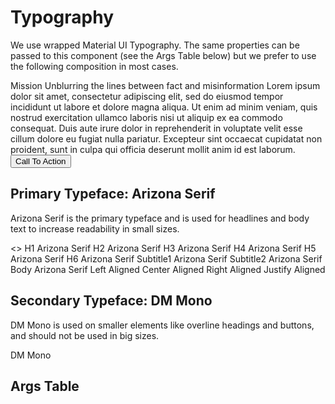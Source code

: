 
<Meta title="Base Components/Typography" component={Typography} />

<!-- argTypes={{
    children: {
      control: {
        type: 'element',
        require: true,
      },
    },
    variant: {
      control: {
        options: [
          'h1',
          'h2',
          'h3',
          'h4',
          'h5',
          'h6',
          'subtitle1',
          'subtitle2',
          'body1',
          'body2',
          'caption',
          'button',
          'overline',
          'inherit',
        ],
        type: 'radio',
      },
    },
    align: {
      control: {
        type: 'radio',
      },
    },
    gutterBottom: {
      control: { type: 'boolean' },
    },
    noWrap: {
      control: { type: 'boolean' },
    },
    paragraph: {
      control: { type: 'boolean' },
    },
    fontFamily: {
      control: {
        options: ['DM Mono', 'Arizona Serif'],
        type: 'radio',
      },
    }} -->

# Typography

We use wrapped Material UI Typography. The same properties can be passed to this component (see the Args Table below) but we prefer to use the following composition in most cases.

<Canvas>
  <Story name="Typeface Composition" height="320px">
    <Typography fontFamily="DM Mono">Mission</Typography>
    <Typography variant="h3">
      Unblurring the lines between fact and misinformation
    </Typography>
    <Typography variant="body1" fontFamily="Arizona Text">
      Lorem ipsum dolor sit amet, consectetur adipiscing elit, sed do eiusmod
      tempor incididunt ut labore et dolore magna aliqua. Ut enim ad minim
      veniam, quis nostrud exercitation ullamco laboris nisi ut aliquip ex ea
      commodo consequat. Duis aute irure dolor in reprehenderit in voluptate
      velit esse cillum dolore eu fugiat nulla pariatur. Excepteur sint occaecat
      cupidatat non proident, sunt in culpa qui officia deserunt mollit anim id
      est laborum.
    </Typography>
    <Button sx={{ marginTop: 2 }} color="secondary">
      Call To Action
    </Button>
  </Story>
</Canvas>

## Primary Typeface: Arizona Serif

Arizona Serif is the primary typeface and is used for headlines and body text to increase readability in small sizes.

<Canvas>
  <Story name="Primary Typeface" height="530px">
    <>
      <Typography variant="h1">H1 Arizona Serif</Typography>
      <Typography variant="h2">H2 Arizona Serif</Typography>
      <Typography variant="h3">H3 Arizona Serif</Typography>
      <Typography variant="h4">H4 Arizona Serif</Typography>
      <Typography variant="h5">H5 Arizona Serif</Typography>
      <Typography variant="h6">H6 Arizona Serif</Typography>
      <Typography variant="subtitle1">Subtitle1 Arizona Serif</Typography>
      <Typography variant="subtitle2">Subtitle2 Arizona Serif</Typography>
      <Typography variant="body1">Body Arizona Serif</Typography>
      <Typography align="left">Left Aligned</Typography>
      <Typography align="center">Center Aligned</Typography>
      <Typography align="right">Right Aligned</Typography>
      <Typography align="justify">Justify Aligned</Typography>
    </>
  </Story>
</Canvas>

## Secondary Typeface: DM Mono

DM Mono is used on smaller elements like overline headings and buttons, and should not be used in big sizes.

<Canvas>
  <Story name="Secondary Typeface">
    <Typography fontFamily="DM Mono">DM Mono</Typography>
  </Story>
</Canvas>

## Args Table

<ArgsTable of={Typography} />
